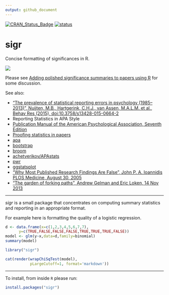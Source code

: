 ```yaml
---
output: github_document
---
```



[![CRAN_Status_Badge](https://www.r-pkg.org/badges/version/sigr)](https://cran.r-project.org/package=sigr)
[![status](https://tinyverse.netlify.com/badge/sigr)](https://CRAN.R-project.org/package=sigr)


<!-- README.md is generated from README.Rmd. Please edit that file -->

# sigr

Concise formatting of significances in R.

![](https://github.com/WinVector/sigr/raw/master/tools/sigr.png)

Please see [Adding polished significance summaries to papers using R](https://win-vector.com/2016/10/04/adding-polished-significance-summaries-to-papers-using-r/) for some discussion.

See also:

  * ["The prevalence of statistical reporting errors in psychology (1985–2013)", Nuijten, M.B., Hartgerink, C.H.J., van Assen, M.A.L.M. et al., Behav Res (2015), doi:10.3758/s13428-015-0664-2](https://link.springer.com/article/10.3758/s13428-015-0664-2)
  * Reporting Statistics in APA Style
  * [Publication Manual of the American Psychological Association, Seventh Edition](https://apastyle.apa.org/products/publication-manual-7th-edition)
  * [Proofing statistics in papers](https://win-vector.com/2016/10/02/proofing-statistics-in-papers/)
  * [apa](https://CRAN.R-project.org/package=apa)
  * [bootstrap](https://CRAN.R-project.org/package=bootstrap)
  * [broom](https://cran.r-project.org/package=broom)
  * [achetverikov/APAstats](https://github.com/achetverikov/APAstats)
  * [pwr](https://CRAN.R-project.org/package=pwr)
  * [ggstatsplot](https://indrajeetpatil.github.io/ggstatsplot/)
  * ["Why Most Published Research Findings Are False", John P. A. Ioannidis
PLOS Medicine, August 30, 2005](https://journals.plos.org/plosmedicine/article?id=10.1371/journal.pmed.0020124)
  * ["The garden of forking paths", Andrew Gelman and Eric Loken, 14 Nov 2013](http://www.stat.columbia.edu/~gelman/research/unpublished/p_hacking.pdf)


-----------


_sigr_ is a small package that concentrates on computing summary
statistics and reporting in an appropriate format.

For example here is formatting the quality of a logistic regression.

```r
d <- data.frame(x=c(1,2,3,4,5,6,7,7),
      y=c(TRUE,FALSE,FALSE,FALSE,TRUE,TRUE,TRUE,FALSE))
model <- glm(y~x,data=d,family=binomial)
summary(model)
```



```r
library("sigr")
```
```r
cat(render(wrapChiSqTest(model),
           pLargeCutoff=1, format='markdown'))
```

-----------

To install, from inside `R` please run:

```r
install.packages("sigr")
```
